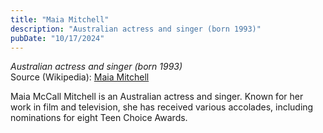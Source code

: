 ```yaml
---
title: "Maia Mitchell"
description: "Australian actress and singer (born 1993)"
pubDate: "10/17/2024"
---
```


*Australian actress and singer (born 1993)*  
Source (Wikipedia): [Maia Mitchell][1]

Maia McCall Mitchell is an Australian actress and singer. Known for her work in film and television, she has received various accolades, including nominations for eight Teen Choice Awards.

[1]: https://en.wikipedia.org/wiki/Maia_Mitchell

